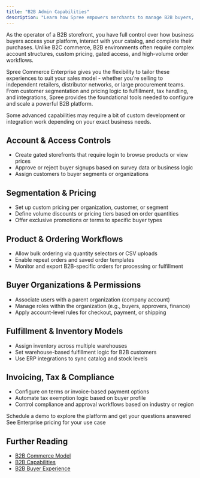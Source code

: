 ```yaml
---
title: "B2B Admin Capabilities"
description: "Learn how Spree empowers merchants to manage B2B buyers, pricing, and workflows with full flexibility."
---
```


As the operator of a B2B storefront, you have full control over how business buyers access your platform, interact with your catalog, and complete their purchases. Unlike B2C commerce, B2B environments often require complex account structures, custom pricing, gated access, and high-volume order workflows.

Spree Commerce Enterprise gives you the flexibility to tailor these experiences to suit your sales model - whether you’re selling to independent retailers, distributor networks, or large procurement teams. From customer segmentation and pricing logic to fulfillment, tax handling, and integrations, Spree provides the foundational tools needed to configure and scale a powerful B2B platform.

<Note>
Some advanced capabilities may require a bit of custom development or integration work depending on your exact business needs.
</Note>

## Account & Access Controls

- Create gated storefronts that require login to browse products or view prices
- Approve or reject buyer signups based on survey data or business logic
- Assign customers to buyer segments or organizations

## Segmentation & Pricing

- Set up custom pricing per organization, customer, or segment
- Define volume discounts or pricing tiers based on order quantities
- Offer exclusive promotions or terms to specific buyer types

## Product & Ordering Workflows

- Allow bulk ordering via quantity selectors or CSV uploads
- Enable repeat orders and saved order templates
- Monitor and export B2B-specific orders for processing or fulfillment

## Buyer Organizations & Permissions

- Associate users with a parent organization (company account)
- Manage roles within the organization (e.g., buyers, approvers, finance)
- Apply account-level rules for checkout, payment, or shipping

## Fulfillment & Inventory Models

- Assign inventory across multiple warehouses
- Set warehouse-based fulfillment logic for B2B customers
- Use ERP integrations to sync catalog and stock levels

## Invoicing, Tax & Compliance

- Configure on terms or invoice-based payment options
- Automate tax exemption logic based on buyer profile
- Control compliance and approval workflows based on industry or region

<Columns cols={2}>
  <Card title="Book a Demo" icon="eye" href="https://getvendo.com/book-a-demo/" cta="Click here">
    Schedule a demo to explore the platform and get your questions answered
  </Card>

  <Card title="Ask for Pricing" icon="dollar-sign" href="https://spreecommerce.org/get-started/" cta="Click here">
    See Enterprise pricing for your use case
  </Card>
</Columns>

## Further Reading
- [<u>B2B Commerce Model</u>](https://spreecommerce.org/docs/use-case/b2b/b2b-commerce-model)
- [<u>B2B Capabilities</u>](https://spreecommerce.org/docs/use-case/b2b/b2b-capabilities)
- [<u>B2B Buyer Experience</u>](https://spreecommerce.org/docs/use-case/b2b/b2b-buyer-experience)